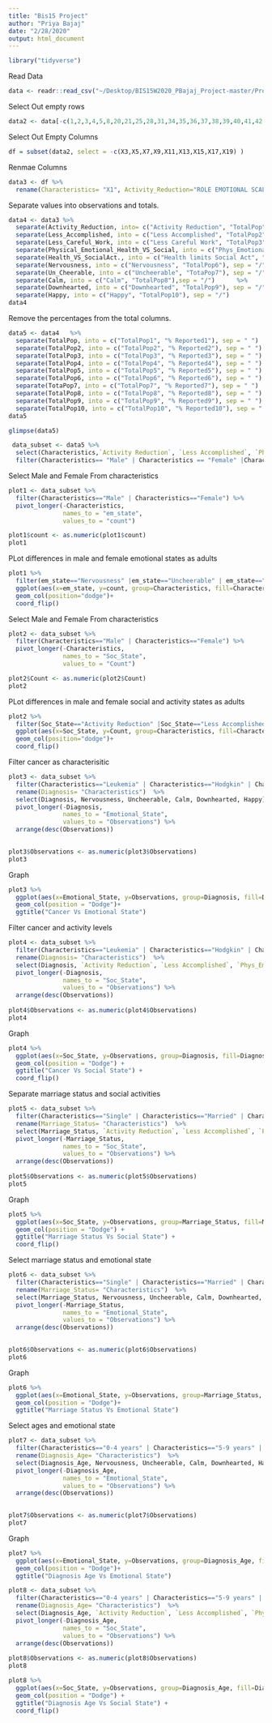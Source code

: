 ```yaml
---
title: "Bis15 Project"
author: "Priya Bajaj"
date: "2/28/2020"
output: html_document
---
```


```r
library("tidyverse")
```

Read Data
```r
data <- readr::read_csv("~/Desktop/BIS15W2020_PBajaj_Project-master/Project/test.csv")
```

Select Out empty rows
```r
data2 <- data[-c(1,2,3,4,5,8,20,21,25,28,31,34,35,36,37,38,39,40,41,42,43,50,51,52,53,54,55,56,57,63,64,65,66,67,68,69,70,71,72), ]
```

Select Out Empty Columns
```r
df = subset(data2, select = -c(X3,X5,X7,X9,X11,X13,X15,X17,X19) )
```

Renmae Columns
```r
data3 <- df %>% 
  rename(Characteristics= "X1", Activity_Reduction="ROLE EMOTIONAL SCALE", Less_Accomplished="X4", Less_Careful_Work= "X6", Physical_Emotional_Health_VS_Social= "SOCIAL FUNCTIONING SCALE", Health_VS_SocialAct.="X10", Nervousness= "MENTAL HEALTH SCALE", Un_Cheerable="X14", Calm="X16",Downhearted="X18", Happy="X20")
```

Separate values into observations and totals.
```r
data4 <- data3 %>% 
  separate(Activity_Reduction, into= c("Activity Reduction", "TotalPop"),  sep = "/")  %>% 
  separate(Less_Accomplished, into = c("Less Accomplished", "TotalPop2"), sep = "/")  %>% 
  separate(Less_Careful_Work, into = c("Less Careful Work", "TotalPop3"), sep = "/")  %>%
  separate(Physical_Emotional_Health_VS_Social, into = c("Phys_Emotional Prob Affectting Social Activity", "TotalPop4"), sep = "/")    %>% 
  separate(Health_VS_SocialAct., into = c("Health limits Social Act", "TotalPop5"), sep = "/")   %>% 
  separate(Nervousness, into = c("Nervousness", "TotalPop6"), sep = "/")   %>% 
  separate(Un_Cheerable, into = c("Uncheerable", "TotaPop7"), sep = "/")   %>% 
  separate(Calm, into = c("Calm", "TotalPop8"),sep = "/")      %>% 
  separate(Downhearted, into = c("Downhearted", "TotalPop9"), sep = "/") %>% 
  separate(Happy, into = c("Happy", "TotalPop10"), sep = "/")
data4
```

Remove the percentages from the total columns.
```r
data5 <- data4   %>% 
  separate(TotalPop, into = c("TotalPop1", "% Reported1"), sep = " ")  %>% 
  separate(TotalPop2, into = c("TotalPop2", "% Reported2"), sep = " ")  %>% 
  separate(TotalPop3, into = c("TotalPop3", "% Reported3"), sep = " ")  %>% 
  separate(TotalPop4, into = c("TotalPop4", "% Reported4"), sep = " ")  %>% 
  separate(TotalPop5, into = c("TotalPop5", "% Reported5"), sep = " ")  %>% 
  separate(TotalPop6, into = c("TotalPop6", "% Reported6"), sep = " ")  %>% 
  separate(TotaPop7, into = c("TotalPop7", "% Reported7"), sep = " ")  %>% 
  separate(TotalPop8, into = c("TotalPop8", "% Reported8"), sep = " ")  %>% 
  separate(TotalPop9, into = c("TotalPop9", "% Reported9"), sep = " ")  %>% 
  separate(TotalPop10, into = c("TotalPop10", "% Reported10"), sep = " ")
data5
```

```r
glimpse(data5)
```


```r
 data_subset <- data5 %>% 
  select(Characteristics,`Activity Reduction`, `Less Accomplished`, `Phys_Emotional Prob Affectting Social Activity`, `Nervousness`, `Uncheerable`, `Calm`, `Downhearted`,`Happy` ) %>% 
  filter(Characteristics== "Male" | Characteristics == "Female" |Characteristics == "Leukemia" | Characteristics== "Hodgkin"| Characteristics== "NHL"|Characteristics== "CNS" | Characteristics== "Neuroblastoma" |  Characteristics=="Non-Heritable Retinoblastoma" | Characteristics=="Heritable Retinoblastoma" |Characteristics=="Wilms" | Characteristics== "Bone Sarcoma" | Characteristics == "Soft Tissue Sarcoma" | Characteristics=="Other"| Characteristics=="0-4 years" | Characteristics== "5-9 years" | Characteristics== "10-14 years" | Characteristics=="No" | Characteristics== "Yes" | Characteristics == "Single" | Characteristics=="Married" | Characteristics=="Separated" | Characteristics== "Divorced" | Characteristics== "Widowed" | Characteristics== "Student" | Characteristics== "Never worked/Unemployed" | Characteristics== "Routine/Manual" | Characteristics== "Intermediate" | Characteristics=="Managerial/Professional")
```

Select Male and Female From characteristics
```r
plot1 <- data_subset %>% 
  filter(Characteristics=="Male" | Characteristics=="Female") %>% 
  pivot_longer(-Characteristics,
               names_to = "em_state",
               values_to = "count")

plot1$count <- as.numeric(plot1$count)
plot1
```

PLot differences in male and female emotional states as adults 
```r
plot1 %>% 
  filter(em_state=="Nervousness" |em_state=="Uncheerable" | em_state=="Calm" | em_state=="Downhearted" | em_state=="Happy"  ) %>%
  ggplot(aes(x=em_state, y=count, group=Characteristics, fill=Characteristics))+
  geom_col(position="dodge")+
  coord_flip()
```

Select Male and Female From characteristics
```r
plot2 <- data_subset %>% 
  filter(Characteristics=="Male" | Characteristics=="Female") %>% 
  pivot_longer(-Characteristics,
               names_to = "Soc_State",
               values_to = "Count")

plot2$Count <- as.numeric(plot2$Count)
plot2
```

PLot differences in male and female social and activity states as adults 
```r
plot2 %>% 
  filter(Soc_State=="Activity Reduction" |Soc_State=="Less Accomplished" | Soc_State=="Phys_Emotional Prob Affectting Social Activity" ) %>%
  ggplot(aes(x=Soc_State, y=Count, group=Characteristics, fill=Characteristics))+
  geom_col(position="dodge")+
  coord_flip()
```  
Filter cancer as characterisitic
```r
plot3 <- data_subset %>% 
  filter(Characteristics=="Leukemia" | Characteristics=="Hodgkin" | Characteristics=="NHL" | Characteristics=="CNS" | Characteristics=="Neuroblastoma" | Characteristics== "Non-Heritable Retinoblastoma" | Characteristics=="Heritable Retinoblastoma" |Characteristics=="Wilms" | Characteristics== "Bone Sarcoma" | Characteristics=="Soft Tissue Sarcoma" | Characteristics== "Other") %>% 
  rename(Diagnosis= "Characteristics")  %>% 
  select(Diagnosis, Nervousness, Uncheerable, Calm, Downhearted, Happy)  %>%
  pivot_longer(-Diagnosis,
               names_to = "Emotional_State",
               values_to = "Observations") %>%
  arrange(desc(Observations))

 
plot3$Observations <- as.numeric(plot3$Observations)
plot3
```

Graph
```r
plot3 %>% 
  ggplot(aes(x=Emotional_State, y=Observations, group=Diagnosis, fill=Diagnosis))+
  geom_col(position = "Dodge")+
  ggtitle("Cancer Vs Emotional State")
```

Filter cancer and activity levels
```r
plot4 <- data_subset %>% 
  filter(Characteristics=="Leukemia" | Characteristics=="Hodgkin" | Characteristics=="NHL" | Characteristics=="CNS" | Characteristics=="Neuroblastoma" | Characteristics== "Non-Heritable Retinoblastoma" | Characteristics=="Heritable Retinoblastoma" |Characteristics=="Wilms" | Characteristics== "Bone Sarcoma" | Characteristics=="Soft Tissue Sarcoma" | Characteristics== "Other") %>% 
  rename(Diagnosis= "Characteristics")  %>% 
  select(Diagnosis, `Activity Reduction`, `Less Accomplished`, `Phys_Emotional Prob Affectting Social Activity`)  %>%
  pivot_longer(-Diagnosis,
               names_to = "Soc_State",
               values_to = "Observations") %>%
  arrange(desc(Observations))
 
plot4$Observations <- as.numeric(plot4$Observations)
plot4

```

Graph
```r
plot4 %>% 
  ggplot(aes(x=Soc_State, y=Observations, group=Diagnosis, fill=Diagnosis))+
  geom_col(position = "Dodge") +
  ggtitle("Cancer Vs Social State") +
  coord_flip() 
```

Separate marriage status and social activities
```r
plot5 <- data_subset %>% 
  filter(Characteristics=="Single" | Characteristics=="Married" | Characteristics=="Separated" | Characteristics=="Divorced" | Characteristics=="Widowed") %>% 
  rename(Marriage_Status= "Characteristics")  %>% 
  select(Marriage_Status, `Activity Reduction`, `Less Accomplished`, `Phys_Emotional Prob Affectting Social Activity`)  %>%
  pivot_longer(-Marriage_Status,
               names_to = "Soc_State",
               values_to = "Observations") %>%
  arrange(desc(Observations))
 
plot5$Observations <- as.numeric(plot5$Observations)
plot5

```

Graph
```r
plot5 %>% 
  ggplot(aes(x=Soc_State, y=Observations, group=Marriage_Status, fill=Marriage_Status))+
  geom_col(position = "Dodge") +
  ggtitle("Marriage Status Vs Social State") +
  coord_flip() 
```

Select marriage status and emotional state
```r
plot6 <- data_subset %>% 
  filter(Characteristics=="Single" | Characteristics=="Married" | Characteristics=="Separated" | Characteristics=="Divorced" | Characteristics=="Widowed") %>% 
  rename(Marriage_Status= "Characteristics")  %>% 
  select(Marriage_Status, Nervousness, Uncheerable, Calm, Downhearted, Happy)  %>%
  pivot_longer(-Marriage_Status,
               names_to = "Emotional_State",
               values_to = "Observations") %>%
  arrange(desc(Observations))

 
plot6$Observations <- as.numeric(plot6$Observations)
plot6
```

Graph
```r
plot6 %>% 
  ggplot(aes(x=Emotional_State, y=Observations, group=Marriage_Status, fill=Marriage_Status))+
  geom_col(position = "Dodge")+
  ggtitle("Marriage Status Vs Emotional State")
```

Select ages and emotional state
```r
plot7 <- data_subset %>% 
  filter(Characteristics=="0-4 years" | Characteristics=="5-9 years" | Characteristics=="10-14 years") %>% 
  rename(Diagnosis_Age= "Characteristics")  %>% 
  select(Diagnosis_Age, Nervousness, Uncheerable, Calm, Downhearted, Happy)  %>%
  pivot_longer(-Diagnosis_Age,
               names_to = "Emotional_State",
               values_to = "Observations") %>%
  arrange(desc(Observations))

 
plot7$Observations <- as.numeric(plot7$Observations)
plot7
```

Graph
```r
plot7 %>% 
  ggplot(aes(x=Emotional_State, y=Observations, group=Diagnosis_Age, fill=Diagnosis_Age))+
  geom_col(position = "Dodge")+
  ggtitle("Diagnosis Age Vs Emotional State")
```

```r
plot8 <- data_subset %>% 
  filter(Characteristics=="0-4 years" | Characteristics=="5-9 years" | Characteristics=="10-14 years") %>% 
  rename(Diagnosis_Age= "Characteristics")  %>% 
  select(Diagnosis_Age, `Activity Reduction`, `Less Accomplished`, `Phys_Emotional Prob Affectting Social Activity`)  %>%
  pivot_longer(-Diagnosis_Age,
               names_to = "Soc_State",
               values_to = "Observations") %>%
  arrange(desc(Observations))
 
plot8$Observations <- as.numeric(plot8$Observations)
plot8

```

```r
plot8 %>% 
  ggplot(aes(x=Soc_State, y=Observations, group=Diagnosis_Age, fill=Diagnosis_Age))+
  geom_col(position = "Dodge") +
  ggtitle("Diagnosis Age Vs Social State") +
  coord_flip() 
  
```


